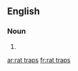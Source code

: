 
==English==

===Noun===
{{head|en|plural}}

# {{plural of|rat trap|lang=en}}

[[ar:rat traps]]
[[fr:rat traps]]